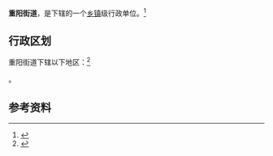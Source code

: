 {{中国乡级行政区|41/17/22/003/000}}

'''重阳街道'''，是{{PRC admin/fullname|41/17/22/003/000|3}}下辖的一个[[乡镇|乡镇]]级行政单位。<ref>{{PRC admin/ref sgc|{{PRC admin/parent|41/17/22/003/000}}}}</ref>

== 行政区划 ==

重阳街道下辖以下地区：<ref>{{PRC admin/ref sgc|41/17/22/003/000}}</ref>

{{PRC admin/children|41/17/22/003/000}}。

== 参考资料 ==

{{reflist}}

{{行政区划小作品}}
{{PRC admin/navcat|41/17/22/003/000}}
